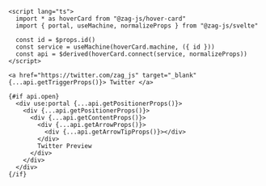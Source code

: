 ```svelte
<script lang="ts">
  import * as hoverCard from "@zag-js/hover-card"
  import { portal, useMachine, normalizeProps } from "@zag-js/svelte"

  const id = $props.id()
  const service = useMachine(hoverCard.machine, ({ id }))
  const api = $derived(hoverCard.connect(service, normalizeProps))
</script>

<a href="https://twitter.com/zag_js" target="_blank" {...api.getTriggerProps()}> Twitter </a>

{#if api.open}
  <div use:portal {...api.getPositionerProps()}>
    <div {...api.getPositionerProps()}>
      <div {...api.getContentProps()}>
        <div {...api.getArrowProps()}>
          <div {...api.getArrowTipProps()}></div>
        </div>
        Twitter Preview
      </div>
    </div>
  </div>
{/if}
```
